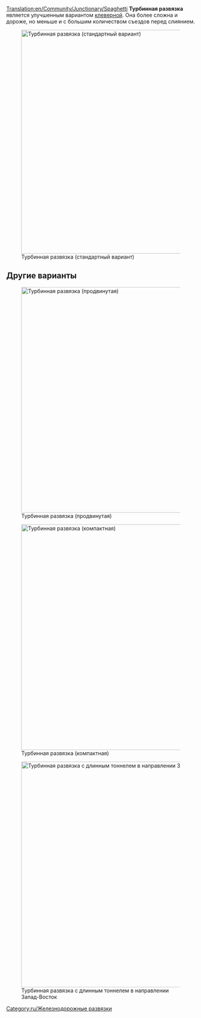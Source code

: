 [[Translation:en/Community/Junctionary/Spaghetti]]
{{ru/Меню развязки}}
'''Турбинная развязка''' является улучшенным вариантом [[ru/Community/Junctionary/Клеверная|клеверной]].  Она более сложна и дороже, но меньше и с большим количеством съездов перед слиянием.

[[File:en/Spaghetti.png|none|thumb|595px|Турбинная развязка (стандартный вариант)]]

{{ru/Критерии развязки|Дорого|3|1|0|1|1|0|1|0|0|2|0||Сломанные поезда блокирует только левые повороты одного направления.|
*Одновременно может пропускать большое количество поездов.
*Функционирует как U-развязка в 2 из 4 главных направлений.
*Занимает много места.
*Trains merge before they split in one axis.
*Делайте длину поворотов такой, чтобы Ваши составы помещались в них полностью и не блокировали поезда на основной линии.
*Площадь: 16 x 16 клеток.
}}

==Другие варианты==
[[File:en/Spaghetti 2.png|none|thumb|600px|Турбинная развязка (продвинутая)]]

[[File:en/Spaghetti compact.jpeg|none|thumb|600px|Турбинная развязка (компактная)]]

[[File:en/Altered spaghetti.png|none|thumb|600px|Турбинная развязка с длинным тоннелем в направлении Запад-Восток]]

[[Category:ru/Железнодорожные развязки]]